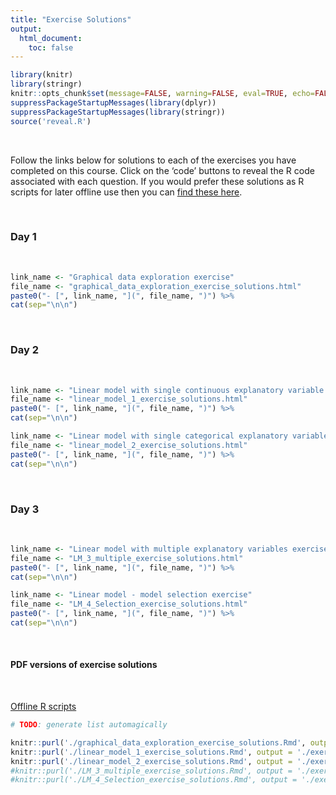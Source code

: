 ```yaml
---
title: "Exercise Solutions"
output: 
  html_document:
    toc: false
---
```


```r
library(knitr)
library(stringr)
knitr::opts_chunk$set(message=FALSE, warning=FALSE, eval=TRUE, echo=FALSE)
suppressPackageStartupMessages(library(dplyr))
suppressPackageStartupMessages(library(stringr))
source('reveal.R')
```

\  

Follow the links below for solutions to each of the exercises you have completed on this course. Click on the 'code' buttons to reveal the R code associated with each question. If you would prefer these solutions as R scripts for later offline use then you can [find these here](course_code.html).

\  

### Day 1

\  

```r
link_name <- "Graphical data exploration exercise"
file_name <- "graphical_data_exploration_exercise_solutions.html"
paste0("- [", link_name, "](", file_name, ")") %>%
cat(sep="\n\n")
```

\  

### Day 2

\  

```r
link_name <- "Linear model with single continuous explanatory variable exercise"
file_name <- "linear_model_1_exercise_solutions.html"
paste0("- [", link_name, "](", file_name, ")") %>%
cat(sep="\n\n")
```

```r
link_name <- "Linear model with single categorical explanatory variable exercise"
file_name <- "linear_model_2_exercise_solutions.html"
paste0("- [", link_name, "](", file_name, ")") %>%
cat(sep="\n\n")
```

\  

### Day 3

\  

```r
link_name <- "Linear model with multiple explanatory variables exercise"
file_name <- "LM_3_multiple_exercise_solutions.html"
paste0("- [", link_name, "](", file_name, ")") %>%
cat(sep="\n\n")
```

```r
link_name <- "Linear model - model selection exercise"
file_name <- "LM_4_Selection_exercise_solutions.html"
paste0("- [", link_name, "](", file_name, ")") %>%
cat(sep="\n\n")
```

\  

#### PDF versions of exercise solutions

\  

[Offline R scripts](course_code.html)

```r
# TODO: generate list automagically

knitr::purl('./graphical_data_exploration_exercise_solutions.Rmd', output = './exercise_solutions/graphical_data_exploration_exercise_solutions.R', quiet = TRUE)
knitr::purl('./linear_model_1_exercise_solutions.Rmd', output = './exercise_solutions/linear_model_1_exercise_solutions.R', quiet = TRUE)
knitr::purl('./linear_model_2_exercise_solutions.Rmd', output = './exercise_solutions/linear_model_2_exercise_solutions.R', quiet = TRUE)
#knitr::purl('./LM_3_multiple_exercise_solutions.Rmd', output = './exercise_solutions/LM_3_multiple_exercise_solutions.R', quiet = TRUE)
#knitr::purl('./LM_4_Selection_exercise_solutions.Rmd', output = './exercise_solutions/LM_4_Selection_exercise_solutions.R', quiet = TRUE)
```





